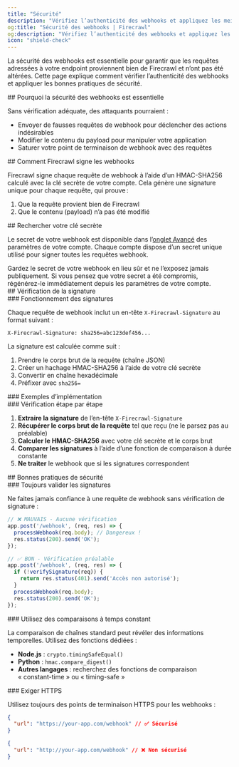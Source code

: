 ```yaml
---
title: "Sécurité"
description: "Vérifiez l’authenticité des webhooks et appliquez les meilleures pratiques de sécurité"
og:title: "Sécurité des webhooks | Firecrawl"
og:description: "Vérifiez l’authenticité des webhooks et appliquez les meilleures pratiques de sécurité"
icon: "shield-check"
---
```



La sécurité des webhooks est essentielle pour garantir que les requêtes adressées à votre endpoint proviennent bien de Firecrawl et n’ont pas été altérées. Cette page explique comment vérifier l’authenticité des webhooks et appliquer les bonnes pratiques de sécurité.

<div id="why-webhook-security-matters">
  ## Pourquoi la sécurité des webhooks est essentielle
</div>

Sans vérification adéquate, des attaquants pourraient :

- Envoyer de fausses requêtes de webhook pour déclencher des actions indésirables
- Modifier le contenu du payload pour manipuler votre application
- Saturer votre point de terminaison de webhook avec des requêtes

<div id="how-firecrawl-signs-webhooks">
  ## Comment Firecrawl signe les webhooks
</div>

Firecrawl signe chaque requête de webhook à l’aide d’un HMAC-SHA256 calculé avec la clé secrète de votre compte. Cela génère une signature unique pour chaque requête, qui prouve :

1. Que la requête provient bien de Firecrawl
2. Que le contenu (payload) n’a pas été modifié

<div id="finding-your-secret-key">
  ## Rechercher votre clé secrète
</div>

Le secret de votre webhook est disponible dans l’[onglet Avancé](https://www.firecrawl.dev/app/settings?tab=advanced) des paramètres de votre compte. Chaque compte dispose d’un secret unique utilisé pour signer toutes les requêtes webhook.

<Warning>
  Gardez le secret de votre webhook en lieu sûr et ne l’exposez jamais publiquement. Si vous pensez
  que votre secret a été compromis, régénérez-le immédiatement depuis les paramètres
  de votre compte.
</Warning>

<div id="signature-verification">
  ## Vérification de la signature
</div>

<div id="how-signatures-work">
  ### Fonctionnement des signatures
</div>

Chaque requête de webhook inclut un en-tête `X-Firecrawl-Signature` au format suivant :

```
X-Firecrawl-Signature: sha256=abc123def456...
```

La signature est calculée comme suit :

1. Prendre le corps brut de la requête (chaîne JSON)
2. Créer un hachage HMAC-SHA256 à l’aide de votre clé secrète
3. Convertir en chaîne hexadécimale
4. Préfixer avec `sha256=`

<div id="implementation-examples">
  ### Exemples d’implémentation
</div>

<CodeGroup>

<WebhookSignatureJS />

<WebhookSignaturePython />

</CodeGroup>

<div id="step-by-step-verification">
  ### Vérification étape par étape
</div>

1. **Extraire la signature** de l’en-tête `X-Firecrawl-Signature`
2. **Récupérer le corps brut de la requête** tel que reçu (ne le parsez pas au préalable)
3. **Calculer le HMAC-SHA256** avec votre clé secrète et le corps brut
4. **Comparer les signatures** à l’aide d’une fonction de comparaison à durée constante
5. **Ne traiter** le webhook que si les signatures correspondent

<div id="security-best-practices">
  ## Bonnes pratiques de sécurité
</div>

<div id="always-validate-signatures">
  ### Toujours valider les signatures
</div>

Ne faites jamais confiance à une requête de webhook sans vérification de signature :

```javascript
// ❌ MAUVAIS - Aucune vérification
app.post('/webhook', (req, res) => {
  processWebhook(req.body); // Dangereux !
  res.status(200).send('OK');
});

// ✅ BON - Vérification préalable
app.post('/webhook', (req, res) => {
  if (!verifySignature(req)) {
    return res.status(401).send('Accès non autorisé');
  }
  processWebhook(req.body);
  res.status(200).send('OK');
});
```

<div id="use-timing-safe-comparisons">
  ### Utilisez des comparaisons à temps constant
</div>

La comparaison de chaînes standard peut révéler des informations temporelles. Utilisez des fonctions dédiées :

- **Node.js** : `crypto.timingSafeEqual()`
- **Python** : `hmac.compare_digest()`
- **Autres langages** : recherchez des fonctions de comparaison « constant-time » ou « timing-safe »

<div id="require-https">
  ### Exiger HTTPS
</div>

Utilisez toujours des points de terminaison HTTPS pour les webhooks :

```json
{
  "url": "https://your-app.com/webhook" // ✅ Sécurisé
}
```

```json
{
  "url": "http://your-app.com/webhook" // ❌ Non sécurisé
}
```
